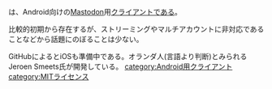 {{Infobox software
| Name                = {{Ruby|11t|イレブンティー}}
| Image = [[file:logo-11t.jpg|120px|11t]]
| Developer           = [https://mastodon.social/@jeroensmeets jeroen smeets]
| SourceCode          = [https://github.com/jeroensmeets/mastodon-app GitHub]
| Platform            = Android
| ProgrammingLanguage = Fusetools(JavaScript)
| Launch              = [[2017年]]4月9日
| License             = [[MITライセンス]]
| Download            = [https://apt.izzysoft.de/fdroid/index/apk/com.jeroensmeets.mastodon F-Droid]<br />[https://play.google.com/store/apps/details?id=com.jeroensmeets.mastodon Google Play]
}}
{{Ruby|'''11t'''|イレブンティー}}は、Android向けの[[Mastodon]]用[[クライアント]]である。

比較的初期から存在するが、ストリーミングやマルチアカウントに非対応であることなどから話題にのぼることは少ない。

GitHubによるとiOSも準備中である。オランダ人(言語より判断)とみられるJeroen Smeets氏が開発している。
[[category:Android用クライアント]]
[[category:MITライセンス]]
{{DEFAULTSORT:11t}}